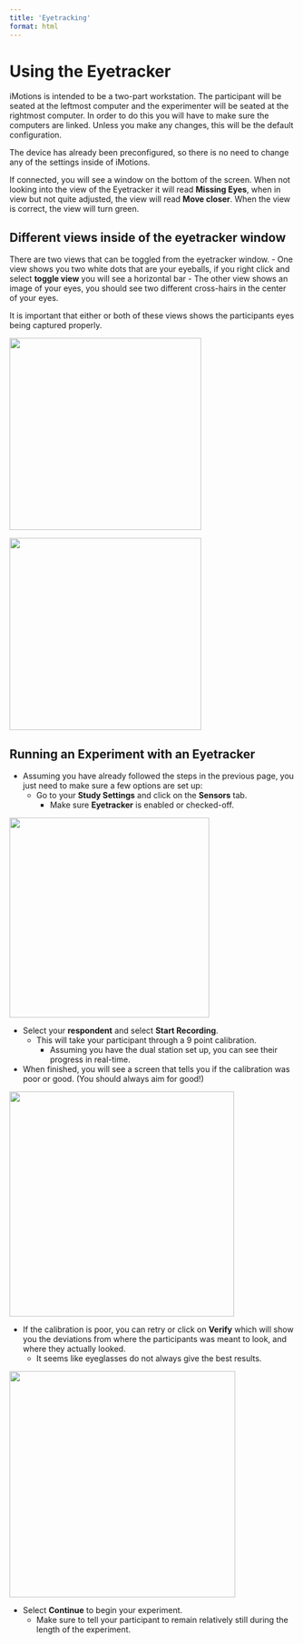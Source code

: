 ---
title: 'Eyetracking'
format: html
---

# Using the Eyetracker

iMotions is intended to be a two-part workstation. The participant will be seated at the leftmost computer and the experimenter will be seated at the rightmost computer. In order to do this you will have to make sure the computers are linked. Unless you make any changes, this will be the default configuration.

The device has already been preconfigured, so there is no need to change any of the settings inside of iMotions.

If connected, you will see a window on the bottom of the screen. When not looking into the view of the Eyetracker it will read **Missing Eyes**, when in view but not quite adjusted, the view will read **Move closer**. When the view is correct, the view will turn green.

## Different views inside of the eyetracker window

There are two views that can be toggled from the eyetracker window. - One view shows you two white dots that are your eyeballs, if you right click and select **toggle view** you will see a horizontal bar - The other view shows an image of your eyes, you should see two different cross-hairs in the center of your eyes.

It is important that either or both of these views shows the participants eyes being captured properly.

![](images/Adjustment%20View.png){width="338"}

![](images/Eye-View.png){width="338"}

## Running an Experiment with an Eyetracker

-   Assuming you have already followed the steps in the previous page, you just need to make sure a few options are set up:
    -   Go to your **Study Settings** and click on the **Sensors** tab.
        -   Make sure **Eyetracker** is enabled or checked-off.

![](images/Sensor%20Menu%20-%20Leave%20as%20Checked.png){width="352"}

-   Select your **respondent** and select **Start Recording**.
    -   This will take your participant through a 9 point calibration.
        -   Assuming you have the dual station set up, you can see their progress in real-time.
-   When finished, you will see a screen that tells you if the calibration was poor or good. (You should always aim for good!)

![](images/Only%20continue%20with%20Good%20calibration.png){width="396"}

-   If the calibration is poor, you can retry or click on **Verify** which will show you the deviations from where the participants was meant to look, and where they actually looked.
    -   It seems like eyeglasses do not always give the best results.

![](images/Poor%20calibration%20suggests%20retry.png){width="398"}

-   Select **Continue** to begin your experiment.
    -   Make sure to tell your participant to remain relatively still during the length of the experiment.
